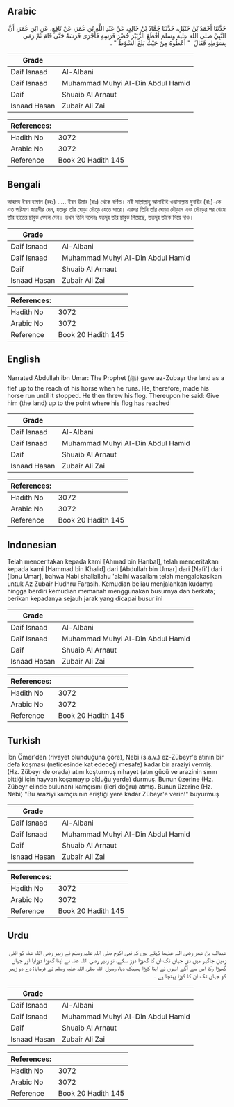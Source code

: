 ## Arabic


<div dir="rtl" lang="ar" style={{fontSize:'larger',backgroundColor:'#f8f9fa',padding:20}}>
حَدَّثَنَا أَحْمَدُ بْنُ حَنْبَلٍ، حَدَّثَنَا حَمَّادُ بْنُ خَالِدٍ، عَنْ عَبْدِ اللَّهِ بْنِ عُمَرَ، عَنْ نَافِعٍ، عَنِ ابْنِ عُمَرَ، أَنَّ النَّبِيَّ صلى الله عليه وسلم أَقْطَعَ الزُّبَيْرَ حُضْرَ فَرَسِهِ فَأَجْرَى فَرَسَهُ حَتَّى قَامَ ثُمَّ رَمَى بِسَوْطِهِ فَقَالَ ‏ "‏ أَعْطُوهُ مِنْ حَيْثُ بَلَغَ السَّوْطُ ‏"‏ ‏.‏
</div>
<div style={{backgroundColor:'#f8f9fa',padding:20, marginBottom: 10}}><table> <thead> <tr> <th>Grade</th> <th></th> </tr> </thead> <tbody> <tr><td>Daif Isnaad</td><td>Al-Albani</td></tr><tr><td>Daif Isnaad</td><td>Muhammad Muhyi Al-Din Abdul Hamid</td></tr><tr><td>Daif</td><td>Shuaib Al Arnaut</td></tr><tr><td>Isnaad Hasan</td><td>Zubair Ali Zai</td></tr></tbody></table><table> <thead> <tr> <th>References:</th> <th></th> </tr> </thead> <tbody><tr><td>Hadith No</td><td>3072</td></tr><tr><td>Arabic No</td><td>3072</td></tr><tr><td>Reference</td><td>Book 20 Hadith 145</td></tr></tbody></table></div>

## Bengali


<div dir="ltr" lang="bn" style={{fontSize:'larger',backgroundColor:'#f8f9fa',padding:20}}>
আহমদ ইবন হাম্বাল (রহঃ) ..... ইবন উমার (রাঃ) থেকে বর্ণিত। নবী সাল্লাল্লাহু আলাইহি ওয়াসাল্লাম যুবাইর (রাঃ)-কে এত পরিমাণ জায়গীর দেন, যতদূর তাঁর ঘোড়া দৌড়ে যেতে পারে। এরপর তিনি তাঁর ঘোড়া দৌড়ান এবং দৌড়ের পর থেমে তাঁর হাতের চাবুক ফেলে দেন। তখন তিনি বলেনঃ যতদূর তাঁর চাবুক গিয়েছে, ততদূর তাঁকে দিয়ে দাও।
</div>
<div style={{backgroundColor:'#f8f9fa',padding:20, marginBottom: 10}}><table> <thead> <tr> <th>Grade</th> <th></th> </tr> </thead> <tbody> <tr><td>Daif Isnaad</td><td>Al-Albani</td></tr><tr><td>Daif Isnaad</td><td>Muhammad Muhyi Al-Din Abdul Hamid</td></tr><tr><td>Daif</td><td>Shuaib Al Arnaut</td></tr><tr><td>Isnaad Hasan</td><td>Zubair Ali Zai</td></tr></tbody></table><table> <thead> <tr> <th>References:</th> <th></th> </tr> </thead> <tbody><tr><td>Hadith No</td><td>3072</td></tr><tr><td>Arabic No</td><td>3072</td></tr><tr><td>Reference</td><td>Book 20 Hadith 145</td></tr></tbody></table></div>

## English


<div dir="ltr" lang="en" style={{fontSize:'larger',backgroundColor:'#f8f9fa',padding:20}}>
Narrated Abdullah ibn Umar: The Prophet (ﷺ) gave az-Zubayr the land as a fief up to the reach of his horse when he runs. He, therefore, made his horse run until it stopped. He then threw his flog. Thereupon he said: Give him (the land) up to the point where his flog has reached
</div>
<div style={{backgroundColor:'#f8f9fa',padding:20, marginBottom: 10}}><table> <thead> <tr> <th>Grade</th> <th></th> </tr> </thead> <tbody> <tr><td>Daif Isnaad</td><td>Al-Albani</td></tr><tr><td>Daif Isnaad</td><td>Muhammad Muhyi Al-Din Abdul Hamid</td></tr><tr><td>Daif</td><td>Shuaib Al Arnaut</td></tr><tr><td>Isnaad Hasan</td><td>Zubair Ali Zai</td></tr></tbody></table><table> <thead> <tr> <th>References:</th> <th></th> </tr> </thead> <tbody><tr><td>Hadith No</td><td>3072</td></tr><tr><td>Arabic No</td><td>3072</td></tr><tr><td>Reference</td><td>Book 20 Hadith 145</td></tr></tbody></table></div>

## Indonesian


<div dir="ltr" lang="id" style={{fontSize:'larger',backgroundColor:'#f8f9fa',padding:20}}>
Telah menceritakan kepada kami [Ahmad bin Hanbal], telah menceritakan kepada kami [Hammad bin Khalid] dari [Abdullah bin Umar] dari [Nafi'] dari [Ibnu Umar], bahwa Nabi shallallahu 'alaihi wasallam telah mengalokasikan untuk Az Zubair Hudhru Farasih. Kemudian beliau menjalankan kudanya hingga berdiri kemudian memanah menggunakan busurnya dan berkata; berikan kepadanya sejauh jarak yang dicapai busur ini
</div>
<div style={{backgroundColor:'#f8f9fa',padding:20, marginBottom: 10}}><table> <thead> <tr> <th>Grade</th> <th></th> </tr> </thead> <tbody> <tr><td>Daif Isnaad</td><td>Al-Albani</td></tr><tr><td>Daif Isnaad</td><td>Muhammad Muhyi Al-Din Abdul Hamid</td></tr><tr><td>Daif</td><td>Shuaib Al Arnaut</td></tr><tr><td>Isnaad Hasan</td><td>Zubair Ali Zai</td></tr></tbody></table><table> <thead> <tr> <th>References:</th> <th></th> </tr> </thead> <tbody><tr><td>Hadith No</td><td>3072</td></tr><tr><td>Arabic No</td><td>3072</td></tr><tr><td>Reference</td><td>Book 20 Hadith 145</td></tr></tbody></table></div>

## Turkish


<div dir="ltr" lang="tr" style={{fontSize:'larger',backgroundColor:'#f8f9fa',padding:20}}>
İbn Ömer'den (rivayet olunduğuna göre), Nebi (s.a.v.) ez-Zübeyr'e atının bir defa koşması (neticesinde kat edeceği mesafe) kadar bir araziyi vermiş. (Hz. Zübeyr de orada) atını koşturmuş nihayet (atın gücü ve arazinin sınırı bittiği için hayvan koşamayıp olduğu yerde) durmuş. Bunun üzerine (Hz. Zübeyr elinde bulunan) kamçısını (ileri doğru) atmış. Bunun üzerine (Hz. Nebi) "Bu araziyi kamçısının eriştiği yere kadar Zübeyr'e verin!" bu­yurmuş
</div>
<div style={{backgroundColor:'#f8f9fa',padding:20, marginBottom: 10}}><table> <thead> <tr> <th>Grade</th> <th></th> </tr> </thead> <tbody> <tr><td>Daif Isnaad</td><td>Al-Albani</td></tr><tr><td>Daif Isnaad</td><td>Muhammad Muhyi Al-Din Abdul Hamid</td></tr><tr><td>Daif</td><td>Shuaib Al Arnaut</td></tr><tr><td>Isnaad Hasan</td><td>Zubair Ali Zai</td></tr></tbody></table><table> <thead> <tr> <th>References:</th> <th></th> </tr> </thead> <tbody><tr><td>Hadith No</td><td>3072</td></tr><tr><td>Arabic No</td><td>3072</td></tr><tr><td>Reference</td><td>Book 20 Hadith 145</td></tr></tbody></table></div>

## Urdu


<div dir="rtl" lang="ur" style={{fontSize:'larger',backgroundColor:'#f8f9fa',padding:20}}>
عبداللہ بن عمر رضی اللہ عنہما کہتے ہیں کہ نبی اکرم صلی اللہ علیہ وسلم نے زبیر رضی اللہ عنہ کو اتنی زمین جاگیر میں دی جہاں تک ان کا گھوڑا دوڑ سکے، تو زبیر رضی اللہ عنہ نے اپنا گھوڑا دوڑایا اور جہاں گھوڑا رکا اس سے آگے انہوں نے اپنا کوڑا پھینک دیا، رسول اللہ صلی اللہ علیہ وسلم نے فرمایا: دے دو زبیر کو جہاں تک ان کا کوڑا پہنچا ہے ۔
</div>
<div style={{backgroundColor:'#f8f9fa',padding:20, marginBottom: 10}}><table> <thead> <tr> <th>Grade</th> <th></th> </tr> </thead> <tbody> <tr><td>Daif Isnaad</td><td>Al-Albani</td></tr><tr><td>Daif Isnaad</td><td>Muhammad Muhyi Al-Din Abdul Hamid</td></tr><tr><td>Daif</td><td>Shuaib Al Arnaut</td></tr><tr><td>Isnaad Hasan</td><td>Zubair Ali Zai</td></tr></tbody></table><table> <thead> <tr> <th>References:</th> <th></th> </tr> </thead> <tbody><tr><td>Hadith No</td><td>3072</td></tr><tr><td>Arabic No</td><td>3072</td></tr><tr><td>Reference</td><td>Book 20 Hadith 145</td></tr></tbody></table></div>